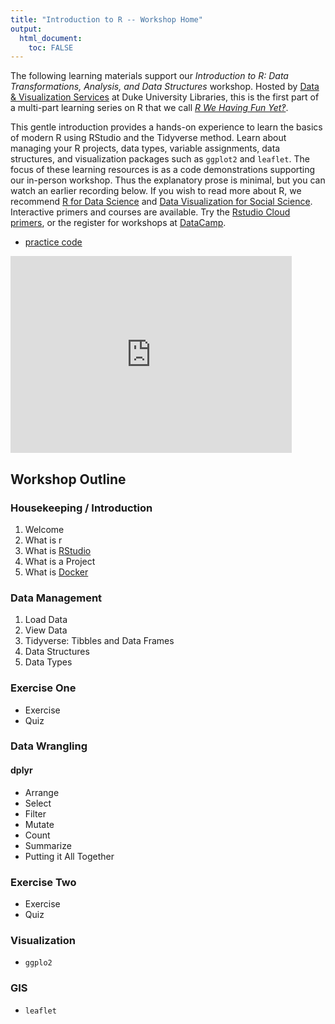 ```yaml
---
title: "Introduction to R -- Workshop Home"
output: 
  html_document:
    toc: FALSE
---
```


The following learning materials support our *Introduction to R: Data Transformations, Analysis, and Data Structures* workshop.  Hosted by [Data & Visualization Services](http://library.duke.edu/) at Duke University Libraries, this is the first part of a multi-part learning series on R that we call [*R We Having Fun Yet‽*](https://rfun.library.duke.edu).  

This gentle introduction provides a hands-on experience to learn the basics of modern R using RStudio and the Tidyverse method.  Learn about managing your R projects, data types, variable assignments, data structures, and visualization packages such as `ggplot2` and `leaflet`.  The focus of these learning resources is as a code demonstrations supporting our in-person workshop.  Thus the explanatory prose is minimal, but you can watch an earlier recording below.  If you wish to read more about R, we recommend [R for Data Science](http://r4ds.had.co.nz/) and [Data Visualization for Social Science](http://socviz.co/).  Interactive primers and courses are available.  Try the [Rstudio Cloud primers](https://rstudio.cloud/learn/primers), or the register for workshops at [DataCamp](https://www.datacamp.com/). 

- [practice code](https://github.com/libjohn/intro2r-2019spring)

<div class = "picture1">
  <iframe width="450" height="315"
  src="https://www.youtube.com/embed/Ex78qBBvBLg"
  frameborder="0" allow="accelerometer; autoplay;
  encrypted-media; gyroscope; picture-in-picture"
  allowfullscreen></iframe>
</div>

## Workshop Outline

### Housekeeping / Introduction

<!-- p class="right">Joel</p -->

1. Welcome  
2. What is r 
3. What is [RStudio](https://www.rstudio.com/) 
4. What is a Project
5. What is [Docker](https://vm-manage.oit.duke.edu/containers/rstudio)

### Data Management

<!-- p class="right">John</p -->

1. Load Data
1. View Data
1. Tidyverse:  Tibbles and Data Frames
1. Data Structures
1. Data Types

### Exercise One

<!--p class="right">Joel</p -->

- Exercise
- Quiz

### Data Wrangling

<!-- p class="right">John</p -->

#### dplyr

- Arrange
- Select
- Filter
- Mutate
- Count 
- Summarize
- Putting it All Together

### Exercise Two

<!-- p class="right">Joel</p -->

- Exercise
- Quiz

### Visualization

<!-- p class="right">John</p -->

- `ggplo2`

### GIS

- `leaflet`



